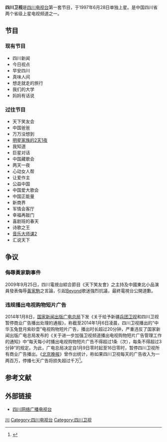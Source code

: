{{pp-semi-sock|small=yes}}
{{频道资讯
| 頻道名稱     = 四川卫视
| 頻道圖片檔案 = SCTV-1 logo.png
| 頻道圖片尺寸 = 150px
| 頻道圖片名稱 = 
| 開播日期       = 1997年6月28日
| 視頻格式         = [[標準畫質電視|SDTV]]（[[576i|576i]] [[縱橫比_(圖像)|16:9]]）<br/>[[高清晰度電視|HDTV]]（[[1080i|1080i]] [[縱橫比_(圖像)|16:9]]）
| 音頻格式         = [[單聲道|單聲道]]（[[標清|標清]]）<br/>[[立體聲|立體聲]]（[[高清|高清]]）
| 頻道語言         = [[普通話|普通話]]
| 所屬國家或地區 = {{PRC}}
| 總部所在       = {{PRC}}[[四川省|四川省]][[成都市|成都市]]
| 播放地區       = {{PRC}}
| 成立日期       = 1997年6月28日
| 創立者         = 
| 頻道口號       = 享你所想
| 頻道官方網站   = http://www.sctv.cn/live/SCTV1/
| 備註           = 
| 無線電視供應商01  = 四川省各地
| 無線電視頻道數01  = 隨地區而變
| 衛星電視供應商01  = [[中星6B|中星6B]]
| 衛星電視頻道數01  = 观众自行接收
| 衛星電視供應商02  = [[中星6A|中星6A]]
| 衛星電視頻道數02  = 观众自行接收
| 衛星電視供應商03  = [[中星9號|中星9號]]
| 衛星電視頻道數03  = 观众自行接收
| 有線電視供應商01 = 
| 有線電視頻道數01 = 
| 數位有線電視供應商01 = 
| 數位有線電視頻道數01 = 
| 寬頻電視供應商01 = 中国大陆境内
| 寬頻電視頻道數01 = 随地区而变
| 衛星廣播供應商01 = 
| 衛星廣播頻道數01 = 
| 線上收看網站01   = 在线收看
| 線上收看網址01   = [http://www.sctv.cn/live/video/SCTV1/ 四川卫视直播]
|}}

'''四川卫视'''是[[四川电视台|四川电视台]]第一套节目，于1997年6月28日单独上星。是中国四川省两个省级上星电视频道之一。

== 节目 ==
=== 现有节目 ===
* 四川新闻
* 今日视点
* 早安四川
* 真味人间
* 想走就走的旅行
* 我们的大学
* 妈妈有话说

=== 过往节目 ===
* 天下笑友会
* 中国爸爸
* 万万没想到
* [[两天一夜_(中国版)|明星家族的2天1夜]]
* 我知道
* 巨星对话
* 中国藏歌会
* 两天一夜
* 心动女人帮
* 让爱作主
* 公益中国
* 中国爱大歌会
* 中国正能量
* 新商界
* 军情会客厅
* 幸福再敲门
* 喜剧班的春天
* 诗歌之王
* [[音乐大师课_(第二季)|音乐大师课2]]
* 汇说天下

==争议==
===侮辱黃家駒事件===
{{Main|四川衛視侮辱黃家駒事件}}
2009年9月25日，四川電視台綜合節目《天下笑友會》之主持及中國東北小品演員發表侮辱[[黃家駒|黃家駒]]之言論，引起[[Beyond|Beyond]]歌迷強烈抗議，最終電視台公開道歉。

===违规播出电视购物短片广告===
2014年1月8日，[[国家新闻出版广电总局|国家新闻出版广电总局]]下发《关于给予新疆[[兵团卫视|兵团卫视]]和四川卫视暂停商业广告播出处理的通报》，称截至2014年1月6日凌晨，四川卫视播出的“中华玉兔登月紫砂壶”电视购物短片广告，播出时长超过20分钟，严重违反了国家新闻出版广电总局发布的《关于进一步加强卫视频道播出电视购物短片广告管理工作的通知》中“每天每小时播出电视购物短片广告不得超过1条（次），每条不得超过3分钟”的规定。为此，广电总局决定自1月9日零时起至16日零时，暂停四川卫视所有商业广告播出。《[[北京晚报|北京晚报]]》曾作出统计，称如果四川卫视每天的广告收入为一两百万，停播七天广告将损失超过千万<ref>{{cite web|url=http://news.sohu.com/20140116/n393632914.shtml|title=四川卫视今日恢复商业广告 暂停7天损失超千万|publisher=人民网|date=2014-01-16|accessdate=2017-01-20|archive-date=2017-02-01|archive-url=https://web.archive.org/web/20170201235853/http://news.sohu.com/20140116/n393632914.shtml|dead-url=no}}</ref>。

== 参考文献 ==
{{reflist}}

==外部链接==
*[http://www.sctv.com/ 四川网络广播电视台]{{Wayback|url=http://www.sctv.com/ |date=20140126124015 }}
{{四川广播电视台}}
{{中国大陆电视台}}
[[Category:中国省级卫星电视频道|川]]
[[Category:四川电视台|Category:四川电视台]]
[[Category:四川卫视|Category:四川卫视]]